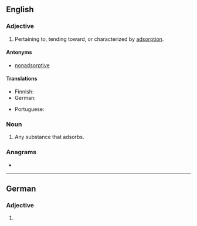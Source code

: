 ==English==

===Adjective===
{{en-adj}}

# Pertaining to, tending toward, or characterized by [[adsorption]].

====Antonyms====
* [[nonadsorptive]]

====Translations====
{{trans-top|pertaining to adsorption}}
* Finnish: {{t+|fi|adsorboiva}}
* German: {{t+|de|adsorptiv}}
{{trans-mid}}
* Portuguese: {{t|pt|adsortivo}}
{{trans-bottom}}

===Noun===
{{en-noun}}

# Any substance that adsorbs.

===Anagrams===
* {{anagrams|en|a=adeioprstv|videotraps}}

----

==German==

===Adjective===
{{head|de|adjective form}}

# {{de-adj form of|adsorptiv}}